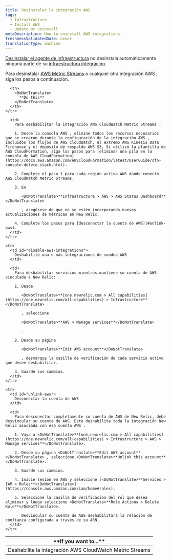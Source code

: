 ```yaml
---
title: Desinstalar la integración AWS
tags:
  - Infrastructure
  - Install AWS
  - Update or uninstall
metaDescription: How to uninstall AWS integrations.
freshnessValidatedDate: never
translationType: machine
---
```


[Desinstalar el agente de infraestructura](/docs/infrastructure/new-relic-infrastructure/installation/uninstall-infrastructure-agent-or-integrations) no desinstala automáticamente ninguna parte de su [infraestructura integración](/docs/infrastructure/infrastructure-integrations/getting-started/connect-aws-integrations-infrastructure).

Para desinstalar [AWS Metric Streams](/docs/infrastructure/amazon-integrations/connect/aws-metric-stream/) o cualquier otra integración AWS , siga los pasos a continuación.

<table>
  <thead>
    <tr>
      <th style={{ width: "250px" }}>
        <DoNotTranslate>
          **If you want to...**
        </DoNotTranslate>
      </th>

      <th>
        <DoNotTranslate>
          **Do this**
        </DoNotTranslate>
      </th>
    </tr>
  </thead>

  <tbody>
    <tr>
      <td id="disable-aws-integrations">
        Deshabilite la integración AWS CloudWatch Metric Streams
      </td>

      <td>
        Para deshabilitar la integración AWS CloudWatch Metric Streams :

        1. Desde la consola AWS , elimine todos los recursos necesarios que se crearon durante la configuración de la integración AWS , incluidos los flujos de AWS CloudWatch, el extremo AWS Kinesis Data Firehouse y el depósito de respaldo AWS S3. Si utilizó la plantilla de AWS CloudFormation, siga los pasos para [eliminar una pila en la consola de AWS CloudFormation](https://docs.aws.amazon.com/AWSCloudFormation/latest/UserGuide/cfn-console-delete-stack.html).

        2. Complete el paso 1 para cada región activa AWS donde conectó AWS CloudWatch Metric Streams.

        3. En

           <DoNotTranslate>**Infrastructure > AWS > AWS Status Dashboard**</DoNotTranslate>

           , asegúrese de que no se estén incorporando nuevas actualizaciones de métricas en New Relic.

        4. Complete los pasos para [desconectar la cuenta de AWS](#unlink-aws).
      </td>
    </tr>

    <tr>
      <td id="disable-aws-integrations">
        Deshabilite una o más integraciones de sondeo AWS
      </td>

      <td>
        Para deshabilitar servicios mientras mantiene su cuenta de AWS vinculada a New Relic:

        1. Desde

           <DoNotTranslate>**[one.newrelic.com > All capabilities](https://one.newrelic.com/all-capabilities) > Infrastructure**</DoNotTranslate>

           , seleccione

           <DoNotTranslate>**AWS > Manage services**</DoNotTranslate>

           .

        2. Desde su página

           <DoNotTranslate>**Edit AWS account**</DoNotTranslate>

           , desmarque la casilla de verificación de cada servicio activo que desee deshabilitar.

        3. Guarde sus cambios.
      </td>
    </tr>

    <tr>
      <td id="unlink-aws">
        Desconectar la cuenta de AWS
      </td>

      <td>
        Para desconectar completamente su cuenta de AWS de New Relic, debe desvincular su cuenta de AWS. Esto deshabilita toda la integración New Relic asociada con esa cuenta AWS .

        1. Vaya a <DoNotTranslate>**[one.newrelic.com > All capabilities](https://one.newrelic.com/all-capabilities) > Infrastructure > AWS > Manage services**</DoNotTranslate>.

        2. Desde su página <DoNotTranslate>**Edit AWS account**</DoNotTranslate> , seleccione <DoNotTranslate>**Unlink this account**</DoNotTranslate>.

        3. Guarde sus cambios.

        4. Inicie sesión en AWS y seleccione [<DoNotTranslate>**Services > IAM > Roles**</DoNotTranslate>](https://console.aws.amazon.com/iam/home#roles).

        5. Seleccione la casilla de verificación del rol que desea eliminar y luego seleccione <DoNotTranslate>**Role Actions > Delete Role**</DoNotTranslate>.

           Desvincular su cuenta de AWS deshabilitará la relación de confianza configurada a través de su ARN.
      </td>
    </tr>
  </tbody>
</table>